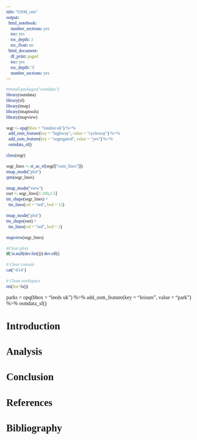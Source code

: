 ```yaml
---
title: "OSM_one"
output:
  html_notebook:
    number_sections: yes
    toc: yes
    toc_depth: 3
    toc_float: no
  html_document:
    df_print: paged
    toc: yes
    toc_depth: '3'
    number_sections: yes
---
```

<style>
* {
  font-family: "Palatino"
}

h1{
    font-size: 190%
}

h2{
    font-size: 160%
}

h3{
    font-size: 150%
}

h4{
    font-size: 130%
}

h5{
    font-size: 110%
}

h6{
    font-size: 90%
}
</style>

```r
#install.packages("osmdata")
library(osmdata)
library(sf)
library(tmap)
library(tmaptools)
library(mapview)
```

```r
segr <- opq(bbox = "london uk") %>%
  add_osm_feature(key = "highway", value = "cycleway") %>%
  add_osm_feature(key = "segregated", value = "yes") %>%
  osmdata_sf()
```

```r
class(segr)
```

```r
segr_lines <- st_as_sf(segr[["osm_lines"]])
tmap_mode("plot")
qtm(segr_lines)
```

```r
tmap_mode("view")
sset <- segr_lines[1:100,1:5]
tm_shape(segr_lines) +
  tm_lines(col = "red", lwd = 12)
```

```r
tmap_mode("plot")
tm_shape(sset) +
  tm_lines(col = "red", lwd = 2)
```

```r
mapview(segr_lines)
```

```r
#Clear plots
if(!is.null(dev.list())) dev.off()

# Clear console
cat("\014") 

# Clean workspace
rm(list=ls())
```


parks = opq(bbox = "leeds uk") %>% 
  add_osm_feature(key = "leisure", value = "park") %>% 
  osmdata_sf()


# Introduction

# Analysis

# Conclusion

# References

# Bibliography
